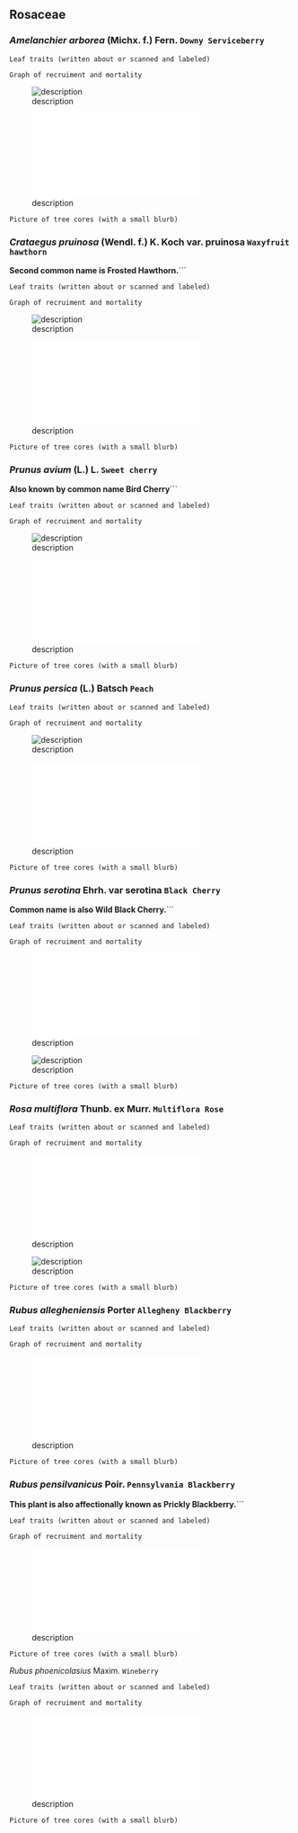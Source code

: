 ## Rosaceae
### *Amelanchier arborea*	(Michx. f.) Fern. ```Downy Serviceberry```

```Leaf traits (written about or scanned and labeled)```

```Graph of recruiment and mortality```

![description](maps_figures_tables/ch_3_range_maps_SCBI_plot/amar.jpg)

![description](maps_figures_tables/ch_3_US_range_maps/amelanchier_arborea_map.html)

```Picture of tree cores (with a small blurb)```

### *Crataegus pruinosa* (Wendl. f.) K. Koch var. pruinosa	```Waxyfruit hawthorn```
**Second common name is Frosted Hawthorn.**```

```Leaf traits (written about or scanned and labeled)```

```Graph of recruiment and mortality```

![description](maps_figures_tables/ch_3_range_maps_SCBI_plot/crpr.jpg)

![description](maps_figures_tables/ch_3_US_range_maps/crataegus_pruinosa_map.html)

```Picture of tree cores (with a small blurb)```

### *Prunus avium* (L.) L. ```Sweet cherry```
**Also known by common name Bird Cherry**```

```Leaf traits (written about or scanned and labeled)```

```Graph of recruiment and mortality```

![description](maps_figures_tables/ch_3_range_maps_SCBI_plot/prav.jpg)

![description](maps_figures_tables/ch_3_US_range_maps/prunus_avium_map.html)

```Picture of tree cores (with a small blurb)```

### *Prunus persica* (L.) Batsch ```Peach```

```Leaf traits (written about or scanned and labeled)```

```Graph of recruiment and mortality```

![description](maps_figures_tables/ch_3_range_maps_SCBI_plot/prsp.jpg)

![description](maps_figures_tables/ch_3_US_range_maps/prunus_persica_map.html)

```Picture of tree cores (with a small blurb)```

### *Prunus serotina* Ehrh. var serotina	```Black Cherry```
**Common name is also Wild Black Cherry.**```

```Leaf traits (written about or scanned and labeled)```

```Graph of recruiment and mortality```

![description](maps_figures_tables/ch_3_US_range_maps/prunus_serotina_map.html)

![description](maps_figures_tables/ch_3_range_maps_SCBI_plot/prse.jpg)

```Picture of tree cores (with a small blurb)```

### *Rosa multiflora* Thunb. ex Murr.	```Multiflora Rose```

```Leaf traits (written about or scanned and labeled)```

```Graph of recruiment and mortality```

![description](maps_figures_tables/ch_3_US_range_maps/rosa_multiflora_map.html)

![description](maps_figures_tables/ch_3_range_maps_SCBI_plot/romu.jpg)

```Picture of tree cores (with a small blurb)```

### *Rubus allegheniensis* Porter ```Allegheny Blackberry```

```Leaf traits (written about or scanned and labeled)```

```Graph of recruiment and mortality```

![description](maps_figures_tables/ch_3_US_range_maps/rubus_allegheniensis_map.html)

```Picture of tree cores (with a small blurb)```

### *Rubus pensilvanicus*	Poir. ```Pennsylvania Blackberry```
**This plant is also affectionally known as Prickly Blackberry.**```

```Leaf traits (written about or scanned and labeled)```

```Graph of recruiment and mortality```

![description](maps_figures_tables/ch_3_US_range_maps/rubus_pensilvanicus_map.html)

```Picture of tree cores (with a small blurb)```

*Rubus phoenicolasius* Maxim.	```Wineberry```

```Leaf traits (written about or scanned and labeled)```

```Graph of recruiment and mortality```

![description](maps_figures_tables/ch_3_US_range_maps/rubus_phoenicolasius_map.html)

```Picture of tree cores (with a small blurb)```